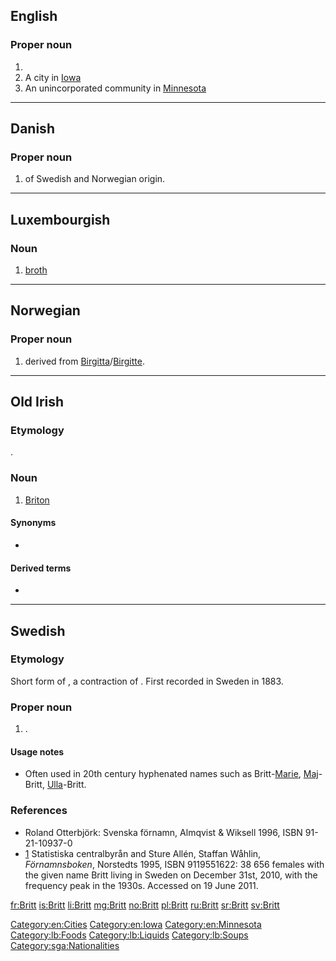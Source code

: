 ==English==

===Proper noun===
{{en-proper noun}}

# {{surname}}
# A city in [[Iowa]]
# An unincorporated community in [[Minnesota]]

[[Category:en:Cities]]
[[Category:en:Iowa]]
[[Category:en:Minnesota]]

----

==Danish==

===Proper noun===
{{head|da|proper noun}}

# {{given name|female|lang=da}} of Swedish and Norwegian origin.

----

==Luxembourgish==

===Noun===
{{lb-noun|f}}

# [[broth]]

[[Category:lb:Foods]]
[[Category:lb:Liquids]]
[[Category:lb:Soups]]

----

==Norwegian==

===Proper noun===
{{no-proper noun}}

# {{given name|female|lang=no}} derived from [[Birgitta]]/[[Birgitte]].

----

==Old Irish==

===Etymology===
{{borrowing|la|Brittō|lang=sga}}.

===Noun===
{{head|sga|noun|g=m}}

# [[Briton]]

====Synonyms====
* {{l/sga|Breta}}

====Derived terms====
* {{l|sga|brittach|gloss=stammering, stuttering}}

[[Category:sga:Nationalities]]

----

==Swedish==

===Etymology===
Short form of {{term|Britta|lang=sv}}, a contraction of {{term|Birgitta|lang=sv}}. First recorded in Sweden in 1883.

===Proper noun===
{{head|sv|proper noun}}

# {{given name|female|lang=sv}}.

====Usage notes====
* Often used in 20th century hyphenated names such as Britt-[[Marie]], [[Maj]]-Britt, [[Ulla]]-Britt.

===References===
* Roland Otterbjörk: Svenska förnamn, Almqvist & Wiksell 1996, ISBN 91-21-10937-0
* [http://www.scb.se/Pages/NameSearch____259432.aspx] Statistiska centralbyrån and Sture Allén, Staffan Wåhlin, ''Förnamnsboken'', Norstedts 1995, ISBN 9119551622: 38 656 females with the given name Britt living in Sweden on December 31st, 2010, with the frequency peak in the 1930s. Accessed on 19 June 2011.

[[fr:Britt]]
[[is:Britt]]
[[li:Britt]]
[[mg:Britt]]
[[no:Britt]]
[[pl:Britt]]
[[ru:Britt]]
[[sr:Britt]]
[[sv:Britt]]